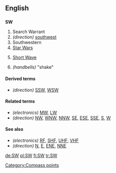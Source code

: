==English==
==={{initialism}}===
'''SW'''

# Search Warrant
# ''(direction)'' [[southwest]]
# Southwestern
# [[Star Wars]]
# {{electronics}} [[short wave|Short Wave]]
# ''(handbells)'' "shake"

====Derived terms====
* ''(direction)'' [[SSW]], [[WSW]]

====Related terms====
* ''(electronics)'' [[MW]], [[LW]]
* ''(direction)'' [[NW]], [[WNW]], [[NNW]], [[SE]], [[ESE]], [[SSE]], [[S]], [[W]]

====See also====
* ''(electronics)'' [[RF]], [[SHF]], [[UHF]], [[VHF]]
* ''(direction)'' [[N]], [[E]], [[ENE]], [[NNE]]

[[Category:Compass points]]

[[de:SW]]
[[pl:SW]]
[[fi:SW]]
[[tr:SW]]